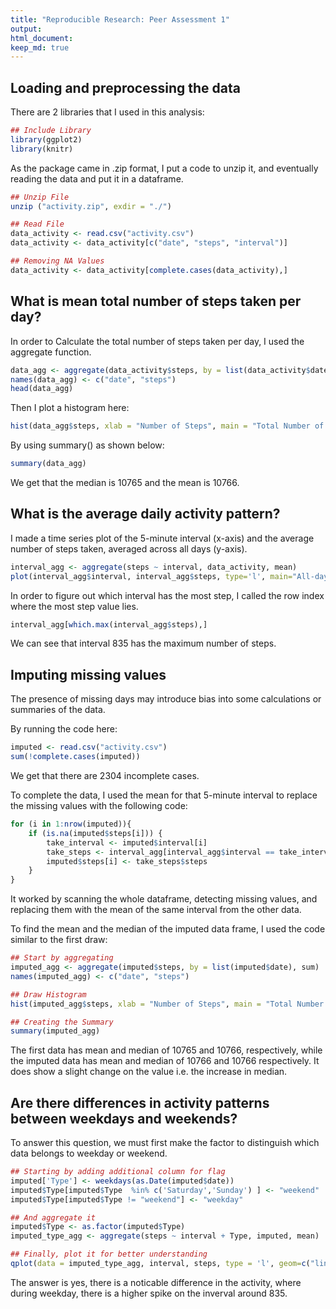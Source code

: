 ```yaml
---
title: "Reproducible Research: Peer Assessment 1"
output: 
html_document:
keep_md: true
---
```



## Loading and preprocessing the data


There are 2 libraries that I used in this analysis:
```r
## Include Library
library(ggplot2)
library(knitr)
```

As the package came in .zip format, I put a code to unzip it, and eventually reading the data and put it in a dataframe.
```r
## Unzip File
unzip ("activity.zip", exdir = "./")

## Read File
data_activity <- read.csv("activity.csv")
data_activity <- data_activity[c("date", "steps", "interval")]

## Removing NA Values
data_activity <- data_activity[complete.cases(data_activity),]
```


## What is mean total number of steps taken per day?

In order to Calculate the total number of steps taken per day, I used the aggregate function.
```r
data_agg <- aggregate(data_activity$steps, by = list(data_activity$date), sum)
names(data_agg) <- c("date", "steps")
head(data_agg)
```


Then I plot a histogram here:
```r
hist(data_agg$steps, xlab = "Number of Steps", main = "Total Number of Steps Per Day")
```

By using summary() as shown below:
```r
summary(data_agg)
```
We get that the median is 10765 and the mean is 10766.


## What is the average daily activity pattern?

I made a time series plot of the 5-minute interval (x-axis) and the average number of steps taken, averaged across all days (y-axis).
```r
interval_agg <- aggregate(steps ~ interval, data_activity, mean)
plot(interval_agg$interval, interval_agg$steps, type='l', main="All-day Average Steps", xlab="Interval", ylab="Average number of steps")
```

In order to figure out which interval has the most step, I called the row index where the most step value lies.
```r
interval_agg[which.max(interval_agg$steps),]
```
We can see that interval 835 has the maximum number of steps.

## Imputing missing values

The presence of missing days may introduce bias into some calculations or summaries of the data.

By running the code here:
```r
imputed <- read.csv("activity.csv")
sum(!complete.cases(imputed))
```
We get that there are 2304 incomplete cases.

To complete the data, I used the mean for that 5-minute interval to replace the missing values with the following code:
```r
for (i in 1:nrow(imputed)){
    if (is.na(imputed$steps[i])) {
        take_interval <- imputed$interval[i]
        take_steps <- interval_agg[interval_agg$interval == take_interval,]
        imputed$steps[i] <- take_steps$steps
    }
}
```
It worked by scanning the whole dataframe, detecting missing values, and replacing them with the mean of the same interval from the other data.

To find the mean and the median of the imputed data frame, I used the code similar to the first draw:
```r
## Start by aggregating
imputed_agg <- aggregate(imputed$steps, by = list(imputed$date), sum)
names(imputed_agg) <- c("date", "steps")

## Draw Histogram
hist(imputed_agg$steps, xlab = "Number of Steps", main = "Total Number of Steps Per Day")

## Creating the Summary
summary(imputed_agg)
```
The first data has mean and median of 10765 and 10766, respectively, while the imputed data has mean and median of 10766 and 10766 respectively. It does show a slight change on the value i.e. the increase in median.


## Are there differences in activity patterns between weekdays and weekends?

To answer this question, we must first make the factor to distinguish which data belongs to weekday or weekend.
```r
## Starting by adding additional column for flag
imputed['Type'] <- weekdays(as.Date(imputed$date))
imputed$Type[imputed$Type  %in% c('Saturday','Sunday') ] <- "weekend"
imputed$Type[imputed$Type != "weekend"] <- "weekday"

## And aggregate it
imputed$Type <- as.factor(imputed$Type)
imputed_type_agg <- aggregate(steps ~ interval + Type, imputed, mean)

## Finally, plot it for better understanding
qplot(data = imputed_type_agg, interval, steps, type = 'l', geom=c("line"), xlab = "Interval", ylab = "Number of steps", main = "") + facet_wrap(~ Type, ncol = 1)
```


The answer is yes, there is a noticable difference in the activity, where during weekday, there is a higher spike on the inverval around 835.

